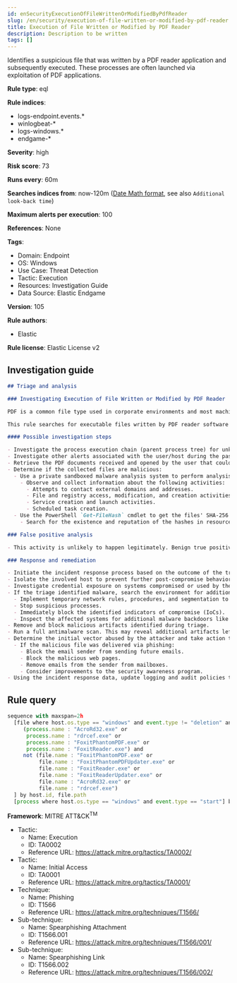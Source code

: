 ```yaml
---
id: enSecurityExecutionOfFileWrittenOrModifiedByPdfReader
slug: /en/security/execution-of-file-written-or-modified-by-pdf-reader
title: Execution of File Written or Modified by PDF Reader
description: Description to be written
tags: []
---
```


<div id="execution-of-file-written-or-modified-by-pdf-reader"></div>

Identifies a suspicious file that was written by a PDF reader application and subsequently executed. These processes are often launched via exploitation of PDF applications.

**Rule type**: eql

**Rule indices**: 

* logs-endpoint.events.*
* winlogbeat-*
* logs-windows.*
* endgame-*

**Severity**: high

**Risk score**: 73

**Runs every**: 60m

**Searches indices from**: now-120m ([Date Math format](((ref))/common-options.html#date-math), see also <DocLink id="enSecurityRulesUiCreate" section="set-the-rules-schedule">`Additional look-back time`</DocLink>)

**Maximum alerts per execution**: 100

**References**: None

**Tags**: 

* Domain: Endpoint
* OS: Windows
* Use Case: Threat Detection
* Tactic: Execution
* Resources: Investigation Guide
* Data Source: Elastic Endgame

**Version**: 105

**Rule authors**: 

* Elastic

**Rule license**: Elastic License v2

## Investigation guide

```markdown
## Triage and analysis

### Investigating Execution of File Written or Modified by PDF Reader

PDF is a common file type used in corporate environments and most machines have software to handle these files. This creates a vector where attackers can exploit the engines and technology behind this class of software for initial access or privilege escalation.

This rule searches for executable files written by PDF reader software and executed in sequence. This is most likely the result of exploitation for privilege escalation or initial access. This rule can also detect suspicious processes masquerading as PDF readers.

#### Possible investigation steps

- Investigate the process execution chain (parent process tree) for unknown processes. Examine their executable files for prevalence, whether they are located in expected locations, and if they are signed with valid digital signatures.
- Investigate other alerts associated with the user/host during the past 48 hours.
- Retrieve the PDF documents received and opened by the user that could cause this behavior. Common locations include, but are not limited to, the Downloads and Document folders and the folder configured at the email client.
- Determine if the collected files are malicious:
  - Use a private sandboxed malware analysis system to perform analysis.
    - Observe and collect information about the following activities:
      - Attempts to contact external domains and addresses.
      - File and registry access, modification, and creation activities.
      - Service creation and launch activities.
      - Scheduled task creation.
  - Use the PowerShell `Get-FileHash` cmdlet to get the files' SHA-256 hash values.
    - Search for the existence and reputation of the hashes in resources like VirusTotal, Hybrid-Analysis, CISCO Talos, Any.run, etc.

### False positive analysis

- This activity is unlikely to happen legitimately. Benign true positives (B-TPs) can be added as exceptions if necessary.

### Response and remediation

- Initiate the incident response process based on the outcome of the triage.
- Isolate the involved host to prevent further post-compromise behavior.
- Investigate credential exposure on systems compromised or used by the attacker to ensure all compromised accounts are identified. Reset passwords for these accounts and other potentially compromised credentials, such as email, business systems, and web services.
- If the triage identified malware, search the environment for additional compromised hosts.
  - Implement temporary network rules, procedures, and segmentation to contain the malware.
  - Stop suspicious processes.
  - Immediately block the identified indicators of compromise (IoCs).
  - Inspect the affected systems for additional malware backdoors like reverse shells, reverse proxies, or droppers that attackers could use to reinfect the system.
- Remove and block malicious artifacts identified during triage.
- Run a full antimalware scan. This may reveal additional artifacts left in the system, persistence mechanisms, and malware components.
- Determine the initial vector abused by the attacker and take action to prevent reinfection through the same vector.
  - If the malicious file was delivered via phishing:
    - Block the email sender from sending future emails.
    - Block the malicious web pages.
    - Remove emails from the sender from mailboxes.
    - Consider improvements to the security awareness program.
- Using the incident response data, update logging and audit policies to improve the mean time to detect (MTTD) and the mean time to respond (MTTR).

```

## Rule query

```js
sequence with maxspan=2h
  [file where host.os.type == "windows" and event.type != "deletion" and file.extension : "exe" and
     (process.name : "AcroRd32.exe" or
      process.name : "rdrcef.exe" or
      process.name : "FoxitPhantomPDF.exe" or
      process.name : "FoxitReader.exe") and
     not (file.name : "FoxitPhantomPDF.exe" or
          file.name : "FoxitPhantomPDFUpdater.exe" or
          file.name : "FoxitReader.exe" or
          file.name : "FoxitReaderUpdater.exe" or
          file.name : "AcroRd32.exe" or
          file.name : "rdrcef.exe")
  ] by host.id, file.path
  [process where host.os.type == "windows" and event.type == "start"] by host.id, process.executable

```

**Framework**: MITRE ATT&CK<sup>TM</sup>

* Tactic:
    * Name: Execution
    * ID: TA0002
    * Reference URL: https://attack.mitre.org/tactics/TA0002/
* Tactic:
    * Name: Initial Access
    * ID: TA0001
    * Reference URL: https://attack.mitre.org/tactics/TA0001/
* Technique:
    * Name: Phishing
    * ID: T1566
    * Reference URL: https://attack.mitre.org/techniques/T1566/
* Sub-technique:
    * Name: Spearphishing Attachment
    * ID: T1566.001
    * Reference URL: https://attack.mitre.org/techniques/T1566/001/
* Sub-technique:
    * Name: Spearphishing Link
    * ID: T1566.002
    * Reference URL: https://attack.mitre.org/techniques/T1566/002/

